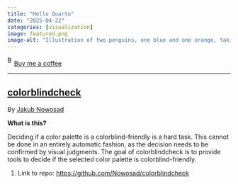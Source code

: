 ```yaml
---
title: "Hello Quarto"
date: "2025-04-22"
categories: [visualization]
image: featured.png
image-alt: "Illustration of two penguins, one blue and one orange, taking a selfie with a selfie stick. The moon in the background looks like the Quarto logo."
---
```



<link href="https://fonts.googleapis.com/css?family=Cookie" rel="stylesheet"><a class="bmc-button" target="_blank" href="https://www.buymeacoffee.com/JoscelinRocha">![Buy me a coffee](https://cdn.buymeacoffee.com/buttons/bmc-new-btn-logo.svg){alt="Buy me a coffee" width="15" height="21"}Buy me a coffee</a>

------------------------------------------------------------------------


## [colorblindcheck](https://github.com/Nowosad/colorblindcheck)

By [Jakub Nowosad](https://github.com/Nowosad/colorblindcheck)

**What is this?**

Deciding if a color palette is a colorblind-friendly is a hard task.
This cannot be done in an entirely automatic fashion, as the decision needs to be confirmed by visual judgments.
The goal of colorblindcheck is to provide tools to decide if the selected color palette is colorblind-friendly.

1.  Link to repo: <https://github.com/Nowosad/colorblindcheck>